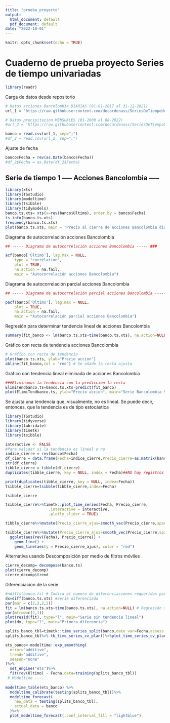 ```yaml
---
title: "prueba_proyecto"
output:
  html_document: default
  pdf_document: default
date: "2022-10-01"
---
```


```r
knitr::opts_chunk$set(echo = TRUE)
```

# Cuaderno de prueba proyecto Series de tiempo univariadas

```r
library(readr)
```

Carga de datos desde repositorio
```r
# Datos acciones Bancolombia DIARIAS (01-01-2017 al 31-12-2021)
url_1 = 'https://raw.githubusercontent.com/decardenass/SeriesDeTiempoUnivariadas2022_2/main/Proyecto/Datos/Bancolombia_2014_2019.csv'

# Datos precipitación MENSUALES (01-2000 al 08-2022)
#url_2 = 'https://raw.githubusercontent.com/decardenass/SeriesDeTiempoUnivariadas2022_2/main/Proyecto/Datos/Datos%20precipitaci%C3%B3n%20mensual.csv'

banco = read.csv(url_1, sep=";")
#df_2 = read.csv(url_2, sep=";")
```

Ajuste de fecha
```r
banco$Fecha = rev(as.Date(banco$Fecha))
#df_2$Fecha = as.Date(df_2$Fecha)
```

## Serie de tiempo 1 ----- Acciones Bancolombia -----
```r
library(xts)
library(TSstudio)
library(modeltime)
library(tsibble)
library(tidymodels)
banco.ts.xts= xts(x=rev(banco$Último), order.by = banco$Fecha)
ts_info(banco.ts.xts)
frequency(banco.ts.xts)
plot(banco.ts.xts, main = "Precio al cierre de acciones Bancolombia diario", xlab = "Tiempo", ylab = "Precio")
```

Diagrama de autocorrelación acciones Bancolombia
```r
## ----- Diagrama de autocorrelación acciones Bancolombia ----- ###

acf(banco['Último'], lag.max = NULL,
    type = "correlation",
    plot = TRUE,
    na.action = na.fail,
    main = "Autocorrelación acciones Bancolombia")
```

Diagrama de autocorrelación parcial acciones Bancolombia
```r
## ----- Diagrama de autocorrelación parcial acciones Bancolombia ----- ###

pacf(banco['Último'], lag.max = NULL,
    plot = TRUE,
    na.action = na.fail,
    main = "Autocorrelación parcial acciones Bancolombia")
```




Regresión para determinar tendencia lineal de acciones Bancolombia
```r
summary(fit_banco <- lm(banco.ts.xts~time(banco.ts.xts), na.action=NULL))
```

Gráfico con recta de tendencia acciones Bancolombia
```r
# Gráfico con recta de tendencia
plot(banco.ts.xts, ylab="Precio accion") 
abline(fit_banco,col = "red") # Se añade la recta ajusta
```

Gráfico con tendencia lineal eliminada de acciones Bancolombia
```r
###Eliminamos la tendencia con la predicción la recta
ElimiTendbanco.ts=banco.ts.xts-predict(fit_banco)
plot(ElimiTendbanco.ts, ylab="Precio accion", main="Serie Bancolombia Sin tendencia")
```
Se ajusta una tendencia que, visualmente, no es lineal. Se puede decir, entonces, que la tendencia es de tipo estocástica
```r
library(TSstudio)
library(tidyverse)
library(lubridate)
library(timetk)
library(tsibble)

interactive <- FALSE
#Para validar si la tendencia es lineal o no
indice_cierre = rev(banco$Fecha)
df_cierre = data.frame(Fecha=indice_cierre,Precio_cierre=as.matrix(banco$Último))
str(df_cierre)
tibble_cierre = tibble(df_cierre)
duplicates(tibble_cierre, key = NULL, index = Fecha)##NO hay registros duplicados

print(duplicates(tibble_cierre, key = NULL, index=Fecha))
tsibble_cierre=tsibble(tibble_cierre,index=Fecha)

tsibble_cierre

tsibble_cierre%>%timetk::plot_time_series(Fecha, Precio_cierre, 
                   .interactive = interactive,
                   .plotly_slider = TRUE)

tibble_cierre%>%mutate(Precio_cierre_ajus=smooth_vec(Precio_cierre,span = 0.75, degree = 2))

tsibble_cierre%>%mutate(Precio_cierre_ajus=smooth_vec(Precio_cierre,span = 0.75, degree = 2))%>%
  ggplot(aes(rev(Fecha), Precio_cierre)) +
    geom_line() +
    geom_line(aes(y = Precio_cierre_ajus), color = "red")
```
Alternativa usando Descomposición por medio de filtros móviles
```r
cierre_decomp= decompose(banco.ts)
plot(cierre_decomp)
cierre_decomp$trend

```

Diferenciacion de la serie
```r
#ndiffs(banco.ts) # Indica el numero de diferenciaciones requeridas para volver estacionaria la serie
dx=diff(banco.ts.xts) #Serie diferenciada
par(mar = c(2,2,2,2))
fit = lm(banco.ts.xts~time(banco.ts.xts), na.action=NULL) # Regresión sobre el tiempo
par(mfrow=c(2,1))
plot(resid(fit), type="l", main="Serie sin tendencia lineal") 
plot(dx, type="l", main="Primera diferencia") 
```

```r
splits_banco_tbl=timetk::time_series_split(banco,date_var=Fecha,assess = 15,cumulative = TRUE)
splits_banco_tbl%>% tk_time_series_cv_plan()%>%plot_time_series_cv_plan(Fecha,rev(Último))

ets_banco<-modeltime::exp_smoothing(
  error="additive",
  trend="additive",
  season="none"
)%>%
  set_engine("ets")%>%
  fit(rev(Último) ~ Fecha,data=training(splits_banco_tbl))
 # Modeltime ----
 
modeltime_table(ets_banco) %>%
  modeltime_calibrate(testing(splits_banco_tbl))%>%
  modeltime_forecast(
    new_data = testing(splits_banco_tbl),
    actual_data = banco
  )%>%
  plot_modeltime_forecast(.conf_interval_fill = "lightblue")

```


